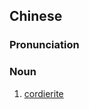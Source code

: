 ==Chinese==
{{zh-forms}}

===Pronunciation===
{{zh-pron
|m=jǐnqīngshí
|cat=n
}}

===Noun===
{{zh-noun}}

# [[cordierite]]

{{zh-cat|Gems}}